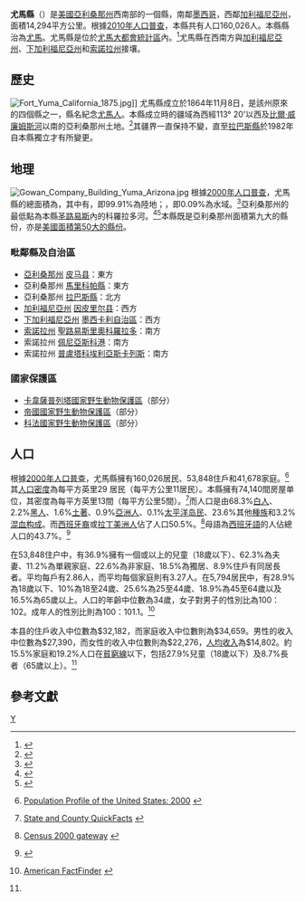 {{noteTA
|1=zh-tw:尤馬郡 (亞利桑那州); zh-cn:尤马县 (亚利桑那州); zh-hk:尤馬縣 (亞利桑那州);
|2=zh-tw:尤馬郡; zh-cn:尤马县; zh-hk:尤馬縣;
|3=zh-tw:郡; zh-cn:县; zh-hk:縣;
}}
{{Infobox U.S. County
| county = 尤馬縣
| state = 亞利桑那州
| en county = Yuma County
| en state = Arizona
| seal =
| map = Map of Arizona highlighting Yuma County.svg
| map size = 150
| founded = 1864年11月9日
| seat = [[尤馬_(亞利桑那州)|尤馬]]
| largest city wl = 尤馬
| area = {{convert|5518.96|sqmi|km2}} 
| area land = {{convert|5514.09|sqmi}} 
| area water ={{convert|4.87|sqmi}}
| area percentage = 0.09%
| census yr = 2011
| pop = 200,870
| density = 13.7
| time zone = 北美山区时区
| UTC offset = -7
| DST offset = -6
| web = www.co.yuma.az.us
| footnote =
}}
'''尤馬縣'''（{{lang-en|Yuma County}}）是[[美國|美國]][[亞利桑那州|亞利桑那州]]西南部的一個縣，南鄰[[墨西哥|墨西哥]]，西鄰[[加利福尼亞州|加利福尼亞州]]，面積14,294平方公里。根據[[美國2010年人口普查|2010年人口普查]]，本縣共有人口160,026人。本縣縣治為[[尤馬_(亞利桑那州)|尤馬]]。{{GR|6}}尤馬縣是位於[[尤馬大都會區|尤馬大都會統計區]]內。<ref>{{cite web | url = http://www.census.gov/population/www/metroareas/lists/historical/mach8490.txt | title = Changes in Metropolitan Areas as defined by the Office of Management and Budget | format = [[Text_file|TXT]] | work = June 30, 1984 to June 30, 1990 | publisher = United States Census Bureau, Population Division | date = 2001-04-13 | accessdate = 2013-05-07 | archive-date = 2011-08-05 | archive-url = https://web.archive.org/web/20110805050037/http://www.census.gov/population/www/metroareas/lists/historical/mach8490.txt | dead-url = no }}</ref>尤馬縣在西南方與[[加利福尼亞州|加利福尼亞州]]、[[下加利福尼亞州|下加利福尼亞州]]和[[索諾拉州|索諾拉州]]接壤。

==歷史==
[[File:Fort_Yuma_California_1875.jpg|thumb]]]]
尤馬縣成立於1864年11月8日，是該州原來的四個縣之一，縣名紀念[[尤馬人|尤馬人]]。{{GR|3}}本縣成立時的疆域為西經113° 20'以西及[[比爾·威廉姆斯河|比爾·威廉姆斯河]]以南的亞利桑那州土地。<ref>{{cite book | last = Wagoner | first = Jay J.  | title = Arizona Territory 1863-1912: A Political history | url = https://archive.org/details/arizonaterritory00wago | publisher = University of Arizona Press | location = Tucson | year = 1970 | isbn=0-8165-0176-9 | pages= [https://archive.org/details/arizonaterritory00wago/page/58 58]}}</ref>其疆界一直保持不變，直至[[拉巴斯縣|拉巴斯縣]]於1982年自本縣獨立才有所變更。

==地理==
[[File:Gowan_Company_Building_Yuma_Arizona.jpg|thumb]]
根據[[2000年美国人口普查|2000年人口普查]]，尤馬縣的總面積為{{convert|5518.96|sqmi}}，其中有{{convert|5514.09|sqmi}}，即99.91%為陸地；{{convert|4.87|sqmi}}，即0.09%為水域。<ref>{{cite web
  |url=http://www.census.gov/tiger/tms/gazetteer/county2k.txt
  |title=Census 2000 U.S. Gazetteer Files: Counties
  |publisher=United States Census
  |accessdate=2011-02-13
  |archive-url=https://www.webcitation.org/68EB8WXmf?url=http://www.census.gov/tiger/tms/gazetteer/county2k.txt
  |archive-date=2012-06-06
  |dead-url=yes
  }}</ref>亞利桑那州的最低點為本縣[[圣路易斯_(亚利桑那州)|圣路易斯]]內的科羅拉多河。<ref>{{cite web
|url=http://www.nps.gov/cany/planyourvisit/rivers.htm
|title=Rivers
|publisher=U.S. National Park Service
|work=Canyonlands National Park
|date=2011-06-17
|accessdate=2012-02-19
|archive-date=2012-06-29
|archive-url=https://web.archive.org/web/20120629124634/http://www.nps.gov/cany/planyourvisit/rivers.htm
|dead-url=no
}}</ref><ref>{{cite web
 |url         = http://www.usbr.gov/uc/rm/crsp/gc/lakepowell.html
 |title       = Lake Powell
 |publisher   = U.S. Bureau of Reclamation
 |work        = Colorado River Storage Project
 |date        = 2008-11-04
 |accessdate  = 2012-02-19
 |deadurl     = yes
 |archiveurl  = https://www.webcitation.org/689BTmZpx?url=http://www.usbr.gov/uc/rm/crsp/gc/lakepowell.html
 |archivedate = 2012-06-03
}}</ref>本縣既是亞利桑那州面積第九大的縣份，亦是[[美國面積最大縣份列表|美國面積第50大的縣份]]。

===毗鄰縣及自治區===
* [[亞利桑那州|亞利桑那州]] [[皮马县|皮马县]]：東方
* 亞利桑那州 [[馬里科帕縣|馬里科帕縣]]：東方
* 亞利桑那州 [[拉巴斯縣|拉巴斯縣]]：北方
* [[加利福尼亞州|加利福尼亞州]] [[因皮里尔县_(加利福尼亚州)|因皮里尔县]]：西方
* [[下加利福尼亞州|下加利福尼亞州]] [[墨西卡利|墨西卡利自治區]]：西方
* [[索諾拉州|索諾拉州]] [[聖路易斯里奧科羅拉多|聖路易斯里奧科羅拉多]]：南方
* 索諾拉州 [[佩尼亞斯科港|佩尼亞斯科港]]：南方
* 索諾拉州 [[普盧塔科埃利亞斯卡列斯|普盧塔科埃利亞斯卡列斯]]：南方

===國家保護區===
* [[卡韋薩普列塔國家野生動物保護區|卡韋薩普列塔國家野生動物保護區]]（部分）
* [[帝國國家野生動物保護區|帝國國家野生動物保護區]]（部分）
* [[科法國家野生動物保護區|科法國家野生動物保護區]]（部分）

==人口==
{{USCensusPop
|1870= 1621
|1880= 3215
|1890= 2671
|1900= 4145
|1910= 7733
|1920= 14904
|1930= 17816
|1940= 19326
|1950= 28006
|1960= 46235
|1970= 60827
|1980= 90554
|1990= 106895
|2000= 160026
|2010= 195751
|estimate= 213787
|estyear= 2019
|footnote=<center>[http://www.census.gov/prod/www/abs/decennial/ U.S. Decennial Census]<br>[http://www.census.gov/popest/data/counties/totals/2011/tables/CO-EST2011-01-04.csv 2011 estimate]</center>
}}

根據[[2000年美國人口普查|2000年人口普查]]{{GR|2}}，尤馬縣擁有160,026居民、53,848住戶和41,678家庭。<ref>{{en}}[http://www.census.gov/population/www/pop-profile/profile2000.html Population Profile of the United States: 2000] {{Wayback|url=http://www.census.gov/population/www/pop-profile/profile2000.html |date=20040113065424 }}</ref>其[[人口密度|人口密度]]為每平方英里29 居民（每平方公里11居民）。本縣擁有74,140間房屋单位，其密度為每平方英里13間（每平方公里5間）。<ref>{{en}}[http://quickfacts.census.gov/qfd/ State and County QuickFacts] {{webarchive|url=https://web.archive.org/web/20040401125638/http://quickfacts.census.gov/qfd/ |date=2004-04-01 }}</ref>而人口是由68.3%[[歐裔美國人|白人]]、2.2%[[非裔美國人|黑人]]、1.6%[[美國土著|土著]]、0.9%[[亞裔美國人|亞洲人]]、0.1%[[太平洋岛民|太平洋岛民]]、23.6%其他[[種族|種族]]和3.2%[[混血|混血]][[种族构成|构成]]。而[[西班牙裔美国人|西班牙裔]]或[[拉丁美洲人|拉丁美洲人]]佔了人口50.5%。<ref>{{en}}[http://www.census.gov/main/www/cen2000.html Census 2000 gateway] {{Wayback|url=http://www.census.gov/main/www/cen2000.html |date=20190331194847 }}</ref>母語為[[西班牙語|西班牙語]]的人佔總人口的43.7%。<ref>{{Cite web |url=http://www.mla.org/map_data_results%26state_id%3D4%26county_id%3D27%26mode%3Dgeographic%26order%3Dr |title=存档副本 |accessdate=2020-10-08 |archive-date=2011-05-22 |archive-url=https://web.archive.org/web/20110522214837/http://www.mla.org/map_data_results%26state_id%3D4%26county_id%3D27%26mode%3Dgeographic%26order%3Dr |dead-url=no }}</ref>

在53,848住户中，有36.9%擁有一個或以上的兒童（18歲以下）、62.3%為夫妻、11.2%為單親家庭、22.6%為非家庭、18.5%為獨居、8.9%住戶有同居長者。平均每戶有2.86人，而平均每個家庭則有3.27人。在5,794居民中，有28.9%為18歲以下、10%為18至24歲、25.6%為25至44歲、18.9%為45至64歲以及16.5%為65歲以上。人口的年齡中位數為34歲，女子對男子的性別比為100：102。成年人的性別比則為100：101.1。<ref name="Census">{{en}}[http://factfinder.census.gov American FactFinder] {{WebCite|url=https://www.webcitation.org/65jESGrbU?url=http://factfinder2.census.gov/legacy/aff_sunset.html |date=20120226005920 |dateformat=iso }}</ref>

本县的住戶收入中位數為$32,182，而家庭收入中位數則為$34,659。男性的收入中位數為$27,390，而女性的收入中位數則為$22,276，[[人均收入|人均收入]]為$14,802。約15.5%家庭和19.2%人口在[[貧窮線|貧窮線]]以下，包括27.9%兒童（18歲以下）及8.7%長者（65歲以上）。<ref name="Census"/>

==參考文獻==
{{reflist|2}}

{{尤馬縣 (亞利桑那州)}}
{{Arizona}}

[[Category:亚利桑那州行政区划|Y]]